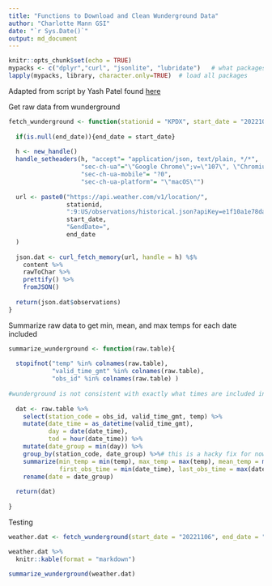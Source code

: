 ```yaml
---
title: "Functions to Download and Clean Wunderground Data"
author: "Charlotte Mann GSI"
date: "`r Sys.Date()`"
output: md_document
---
```


```r
knitr::opts_chunk$set(echo = TRUE)
mypacks <- c("dplyr","curl", "jsonlite", "lubridate")   # what packages are needed?
lapply(mypacks, library, character.only=TRUE)  # load all packages
```

Adapted from script by Yash Patel found [here](https://github.com/yashpatel5400/stats604-project4/blob/main/raw_data/wunderground_download.py)


Get raw data from wunderground
```r
fetch_wunderground <- function(stationid = "KPDX", start_date = "20221001", end_date = NULL){
  
  if(is.null(end_date)){end_date = start_date}
  
  h <- new_handle()
  handle_setheaders(h, "accept"= "application/json, text/plain, */*",
                    "sec-ch-ua"="\"Google Chrome\";v=\"107\", \"Chromium\";v=\"107\", \"Not=A?Brand\";v=\"24\"",
                    "sec-ch-ua-mobile"= "?0",
                    "sec-ch-ua-platform"= "\"macOS\"")
  
  url <- paste0("https://api.weather.com/v1/location/",
                stationid,
                ":9:US/observations/historical.json?apiKey=e1f10a1e78da46f5b10a1e78da96f525&units=e&startDate=",
                start_date,
                "&endDate=",
                end_date
  )
  
  json.dat <- curl_fetch_memory(url, handle = h) %$%
    content %>%
    rawToChar %>%
    prettify() %>%
    fromJSON()
  
  return(json.dat$observations)
}
```

Summarize raw data to get min, mean, and max temps for each date included

```r
summarize_wunderground <- function(raw.table){
  
  stopifnot("temp" %in% colnames(raw.table),
            "valid_time_gmt" %in% colnames(raw.table),
            "obs_id" %in% colnames(raw.table) )
  
#wunderground is not consistent with exactly what times are included in a day, so it is safest to just pull one date at a time
  
  dat <- raw.table %>%
    select(station_code = obs_id, valid_time_gmt, temp) %>%
    mutate(date_time = as_datetime(valid_time_gmt),
           day = date(date_time),
           tod = hour(date_time)) %>%
    mutate(date_group = min(day)) %>%
    group_by(station_code, date_group) %>%# this is a hacky fix for now - ONLY USE WITH ONE DATE
    summarize(min_temp = min(temp), max_temp = max(temp), mean_temp = mean(temp),
              first_obs_time = min(date_time), last_obs_time = max(date_time)) %>%
    rename(date = date_group)
  
  return(dat)
  
}

```

Testing

```r
weather.dat <- fetch_wunderground(start_date = "20221106", end_date = "20221107")

weather.dat %>%
  knitr::kable(format = "markdown")

summarize_wunderground(weather.dat)
```